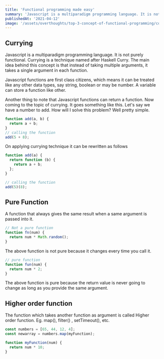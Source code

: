 ---
title: 'Functional programming made easy'
summary: 'Javascript is a multiparadigm programming language. It is not purely functional. Currying is a technique named after Haskell Curry.'
publishedAt: '2021-04-12'
image: '/assets/overthoughts/top-3-concept-of-functional-programming/cover.jpg'
---

## Currying

Javascript is a multiparadigm programming language. It is not purely functional. Currying is a technique named after Haskell Curry. The main idea behind this concept is that instead of taking multiple arguments, it takes a single argument in each function.

Javascript functions are first class citizens, which means it can be treated like any other data types, say string, boolean or may be number. A variable can store a function like other.

Another thing to note that Javascript functions can return a function. Now coming to the topic of currying. It goes something like this. Let's say we have a number to add. How will I solve this problem? Well pretty simple.

```js title="Hello"
function add(a, b) {
  return a + b;
}
// calling the function
add(5 + 8);
```

On applying currying technique it can be rewritten as follows

```js
function add(a) {
  return function (b) {
    return a + b;
  };
}

// calling the function
add(5)(8);
```

## Pure Function

A function that always gives the same result when a same argument is passed into it.

```js
// Not a pure function
function fn(num) {
  return num * Math.random();
}
```

The above function is not pure because it changes every time you call it.

```js
// pure function
function fun(num) {
  return num * 2;
}
```

The above function is pure because the return value is never going to change as long as you provide the same argument.

## Higher order function

The function which takes another function as argument is called Higher order function. Eg. map(), filter() , setTimeout(), etc.

```js
const numbers = [65, 44, 12, 4];
const newarray = numbers.map(myFunction);

function myFunction(num) {
  return num * 10;
}
```
